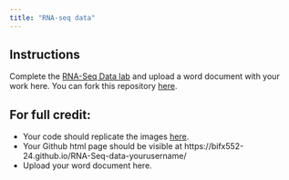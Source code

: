 ```yaml
---
title: "RNA-seq data"
---
```


<!--
# insert into Blackboard assignment with:
<iframe width="450" height="500" src="https://bifx552-24.github.io/CourseInfo/standalone/hw/L04RNA-seq-data.html" title="RNA-seq data"></iframe>

Due Date: Sept 10 @ end of day
Points: 10
Display after: Sept 10 @ 5 PM
-->

## Instructions

Complete the [RNA-Seq Data lab](https://bifx552-24.github.io/CourseInfo/labs/04RNA-seq-data.html) and upload a word document with your work here. You can fork this repository [here](https://classroom.github.com/a/Yz2GMIqU).

## For full credit:

* Your code should replicate the images [here](https://bifx552-24.github.io/CourseInfo/labs/04RNA-seq-data.html).
* Your Github html page should be visible at https://bifx552-24.github.io/RNA-Seq-data-yourusername/
* Upload your word document here.